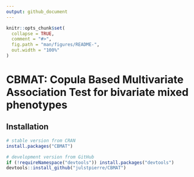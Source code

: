 ```yaml
---
output: github_document
---
```


<!-- README.md is generated from README.Rmd. Please edit that file -->

```r
knitr::opts_chunk$set(
  collapse = TRUE,
  comment = "#>",
  fig.path = "man/figures/README-",
  out.width = "100%"
)
```

# CBMAT: Copula Based Multivariate Association Test for bivariate mixed phenotypes

<!-- badges: start -->
<!-- badges: end -->

## Installation

``` r
# stable version from CRAN
install.packages("CBMAT")
```

``` r
# development version from GitHub
if (!requireNamespace("devtools")) install.packages("devtools")
devtools::install_github("julstpierre/CBMAT")
```
